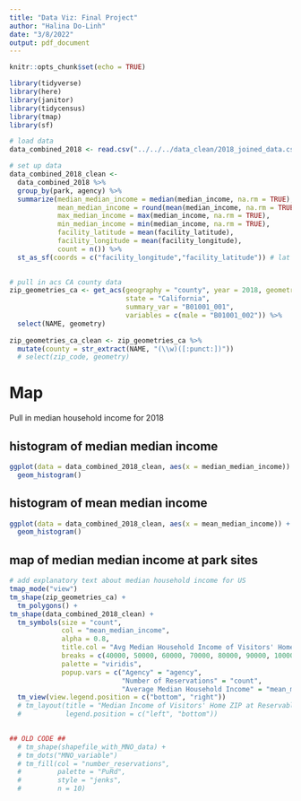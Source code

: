 ```yaml
---
title: "Data Viz: Final Project"
author: "Halina Do-Linh"
date: "3/8/2022"
output: pdf_document
---
```


```r
knitr::opts_chunk$set(echo = TRUE)

library(tidyverse)
library(here)
library(janitor)
library(tidycensus)
library(tmap)
library(sf)
```

```r
# load data
data_combined_2018 <- read.csv("../../../data_clean/2018_joined_data.csv")
```


```r
# set up data
data_combined_2018_clean <- 
  data_combined_2018 %>% 
  group_by(park, agency) %>%
  summarize(median_median_income = median(median_income, na.rm = TRUE),
            mean_median_income = round(mean(median_income, na.rm = TRUE), 0),
            max_median_income = max(median_income, na.rm = TRUE),
            min_median_income = min(median_income, na.rm = TRUE),
            facility_latitude = mean(facility_latitude),
            facility_longitude = mean(facility_longitude),
            count = n()) %>% 
  st_as_sf(coords = c("facility_longitude","facility_latitude")) # lat lon columns are removed and values are moved into geometry column
  
```

```r
# pull in acs CA county data
zip_geometries_ca <- get_acs(geography = "county", year = 2018, geometry = TRUE, 
                             state = "California",
                             summary_var = "B01001_001",
                             variables = c(male = "B01001_002")) %>% 
  select(NAME, geometry)
  
zip_geometries_ca_clean <- zip_geometries_ca %>% 
  mutate(county = str_extract(NAME, "(\\w)([:punct:])"))
  # select(zip_code, geometry)

```

# Map

Pull in median household income for 2018

## histogram of median median income
```r
ggplot(data = data_combined_2018_clean, aes(x = median_median_income)) +
  geom_histogram()
```

## histogram of mean median income
```r
ggplot(data = data_combined_2018_clean, aes(x = mean_median_income)) +
  geom_histogram()
```

## map of median median income at park sites
```r
# add explanatory text about median household income for US
tmap_mode("view") 
tm_shape(zip_geometries_ca) +
  tm_polygons() +
tm_shape(data_combined_2018_clean) +
  tm_symbols(size = "count",
             col = "mean_median_income",
             alpha = 0.8,
             title.col = "Avg Median Household Income of Visitors' Home ZIP Code",
             breaks = c(40000, 50000, 60000, 70000, 80000, 90000, 100000, 150000, 200000),
             palette = "viridis",
             popup.vars = c("Agency" = "agency",
                            "Number of Reservations" = "count", 
                            "Average Median Household Income" = "mean_median_income")) +
  tm_view(view.legend.position = c("bottom", "right"))
  # tm_layout(title = "Median Income of Visitors' Home ZIP at Reservable Sites in CA",
  #           legend.position = c("left", "bottom"))
  

## OLD CODE ##
  # tm_shape(shapefile_with_MNO_data) + 
  # tm_dots("MNO_variable")
  # tm_fill(col = "number_reservations",
  #         palette = "PuRd",
  #         style = "jenks",
  #         n = 10)
```

